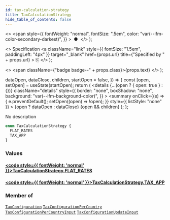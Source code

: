 ```yaml
---
id: tax-calculation-strategy
title: TaxCalculationStrategy
hide_table_of_contents: false
---
```


  <>
    <span
      style={{
        fontWeight: "normal",
        fontSize: ".5em",
        color: "var(--ifm-color-secondary-darkest)",
      }}
    >
      &nbsp;●&nbsp;
    </span>
  </>
);

  <>
    Specification
    <a
      className="link"
      style={{ fontSize: "1.5em", paddingLeft: "4px" }}
      target="\_blank"
      href={props.url}
      title={"Specified by " + props.url}
    >
      ⎘
    </a>
  </>
);

  <>
    <span className={"badge badge--" + props.class}>{props.text}</span>
  </>
);


  dataOpen,
  dataClose,
  children,
  startOpen = false,
}) => {
  const [open, setOpen] = useState(startOpen);
  return (
    <details
      {...(open ? { open: true } : {})}
      className="details"
      style={{
        border: "none",
        boxShadow: "none",
        background: "var(--ifm-background-color)",
      }}
    >
      <summary
        onClick={(e) => {
          e.preventDefault();
          setOpen((open) => !open);
        }}
        style={{ listStyle: "none" }}
      >
        {open ? dataOpen : dataClose}
      </summary>
      {open && children}
    </details>
  );
};

No description

```graphql
enum TaxCalculationStrategy {
  FLAT_RATES
  TAX_APP
}
```

### Values

#### [<code style={{ fontWeight: 'normal' }}>TaxCalculationStrategy.<b>FLAT_RATES</b></code>](#)

>

#### [<code style={{ fontWeight: 'normal' }}>TaxCalculationStrategy.<b>TAX_APP</b></code>](#)

>

### Member of

[`TaxConfiguration`](../../../api-storefront/taxes/objects/tax-configuration) <Badge class="secondary" text="object"/><Bullet />[`TaxConfigurationPerCountry`](../../../api-storefront/taxes/objects/tax-configuration-per-country) <Badge class="secondary" text="object"/><Bullet />[`TaxConfigurationPerCountryInput`](../../../api-storefront/taxes/inputs/tax-configuration-per-country-input) <Badge class="secondary" text="input"/><Bullet />[`TaxConfigurationUpdateInput`](../../../api-storefront/taxes/inputs/tax-configuration-update-input) <Badge class="secondary" text="input"/>
